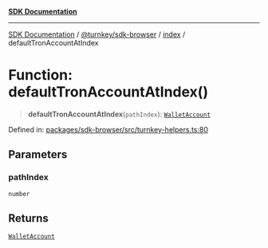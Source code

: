 [**SDK Documentation**](../../../../README.mdx)

***

[SDK Documentation](../../../../packages.mdx) / [@turnkey/sdk-browser](../../README.mdx) / [index](../README.mdx) / defaultTronAccountAtIndex

# Function: defaultTronAccountAtIndex()

> **defaultTronAccountAtIndex**(`pathIndex`): [`WalletAccount`](../interfaces/WalletAccount.mdx)

Defined in: [packages/sdk-browser/src/turnkey-helpers.ts:80](https://github.com/tkhq/sdk/blob/3a88af7d1d927c6022706911d6af0f92f1440e00/packages/sdk-browser/src/turnkey-helpers.ts#L80)

## Parameters

### pathIndex

`number`

## Returns

[`WalletAccount`](../interfaces/WalletAccount.mdx)
